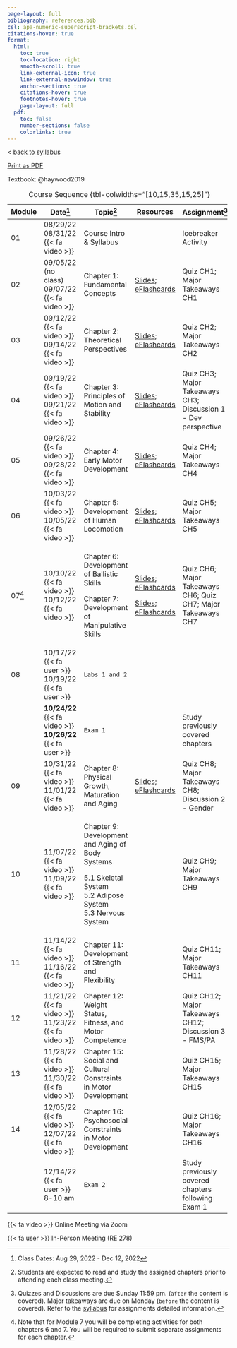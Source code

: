```yaml
---
page-layout: full
bibliography: references.bib
csl: apa-numeric-superscript-brackets.csl
citations-hover: true
format:
  html:
    toc: true
    toc-location: right
    smooth-scroll: true
    link-external-icon: true
    link-external-newwindow: true
    anchor-sections: true
    citations-hover: true
    footnotes-hover: true
    page-layout: full
  pdf:
    toc: false
    number-sections: false
    colorlinks: true
---
```


\< [back to syllabus](syllabus.qmd)

[Print as PDF](syllabus.pdf)

Textbook: @haywood2019

+---------+----------------------------------+------------------------------------------------------------------+------------------------------------------------------------------------------------------------------------------------------------------------------------------------------------------------+---------------------------------------------------------------+
| Module  | Date[^1]                         | Topic[^2]                                                        | Resources                                                                                                                                                                                      | Assignment[^3]                                                |
+=========+==================================+==================================================================+================================================================================================================================================================================================+===============================================================+
| 01      | 08/29/22\                        | Course Intro & Syllabus                                          |                                                                                                                                                                                                | Icebreaker Activity                                           |
|         | 08/31/22 {{< fa video >}}        |                                                                  |                                                                                                                                                                                                |                                                               |
+---------+----------------------------------+------------------------------------------------------------------+------------------------------------------------------------------------------------------------------------------------------------------------------------------------------------------------+---------------------------------------------------------------+
| 02      | 09/05/22 (no class)\             | Chapter 1: Fundamental Concepts                                  | [Slides](https://mycsunemail-my.sharepoint.com/:f:/g/personal/ovande_furtado_csun_edu/EusAGUrsTClGkDNelqYfDyYB4pZEIUV7KkRfwqJPD6qO0Q); [eFlashcards](https://quizlet.com/_1ffi90?x=1jqt&i=dj5) | Quiz CH1; Major Takeaways CH1                                 |
|         | 09/07/22 {{< fa video >}}        |                                                                  |                                                                                                                                                                                                |                                                               |
+---------+----------------------------------+------------------------------------------------------------------+------------------------------------------------------------------------------------------------------------------------------------------------------------------------------------------------+---------------------------------------------------------------+
| 03      | 09/12/22 {{< fa video >}}\       | Chapter 2: Theoretical Perspectives                              | [Slides](https://mycsunemail-my.sharepoint.com/:f:/g/personal/ovande_furtado_csun_edu/EusAGUrsTClGkDNelqYfDyYB4pZEIUV7KkRfwqJPD6qO0Q); [eFlashcards](https://quizlet.com/_1ffi9t?x=1jqt&i=dj5) | Quiz CH2; Major Takeaways CH2                                 |
|         | 09/14/22 {{< fa video >}}        |                                                                  |                                                                                                                                                                                                |                                                               |
+---------+----------------------------------+------------------------------------------------------------------+------------------------------------------------------------------------------------------------------------------------------------------------------------------------------------------------+---------------------------------------------------------------+
| 04      | 09/19/22 {{< fa video >}}\       | Chapter 3: Principles of Motion and Stability                    | [Slides](https://mycsunemail-my.sharepoint.com/:f:/g/personal/ovande_furtado_csun_edu/EusAGUrsTClGkDNelqYfDyYB4pZEIUV7KkRfwqJPD6qO0Q); [eFlashcards](https://quizlet.com/_20zmzf?x=1jqt&i=dj5) | Quiz CH3; Major Takeaways CH3; Discussion 1 - Dev perspective |
|         | 09/21/22 {{< fa video >}}        |                                                                  |                                                                                                                                                                                                |                                                               |
+---------+----------------------------------+------------------------------------------------------------------+------------------------------------------------------------------------------------------------------------------------------------------------------------------------------------------------+---------------------------------------------------------------+
| 05      | 09/26/22 {{< fa video >}}\       | Chapter 4: Early Motor Development                               | [Slides](https://mycsunemail-my.sharepoint.com/:f:/g/personal/ovande_furtado_csun_edu/EusAGUrsTClGkDNelqYfDyYB4pZEIUV7KkRfwqJPD6qO0Q); [eFlashcards](https://quizlet.com/_1ffib9?x=1jqt&i=dj5) | Quiz CH4; Major Takeaways CH4                                 |
|         | 09/28/22 {{< fa video >}}        |                                                                  |                                                                                                                                                                                                |                                                               |
+---------+----------------------------------+------------------------------------------------------------------+------------------------------------------------------------------------------------------------------------------------------------------------------------------------------------------------+---------------------------------------------------------------+
| 06      | 10/03/22 {{< fa video >}}\       | Chapter 5: Development of Human Locomotion                       | [Slides](https://mycsunemail-my.sharepoint.com/:f:/g/personal/ovande_furtado_csun_edu/EusAGUrsTClGkDNelqYfDyYB4pZEIUV7KkRfwqJPD6qO0Q); [eFlashcards](https://quizlet.com/_4gw9zz?x=1jqt&i=dj5) | Quiz CH5; Major Takeaways CH5                                 |
|         | 10/05/22 {{< fa video >}}        |                                                                  |                                                                                                                                                                                                |                                                               |
+---------+----------------------------------+------------------------------------------------------------------+------------------------------------------------------------------------------------------------------------------------------------------------------------------------------------------------+---------------------------------------------------------------+
| 07[^4]  | 10/10/22 {{< fa video >}}\       | Chapter 6: Development of Ballistic Skills                       | [Slides](https://mycsunemail-my.sharepoint.com/:f:/g/personal/ovande_furtado_csun_edu/EusAGUrsTClGkDNelqYfDyYB4pZEIUV7KkRfwqJPD6qO0Q); [eFlashcards](https://quizlet.com/_c3u3ur?x=1jqt&i=dj5) | Quiz CH6; Major Takeaways CH6; Quiz CH7; Major Takeaways CH7  |
|         | 10/12/22 {{< fa video >}}        |                                                                  |                                                                                                                                                                                                |                                                               |
|         |                                  | Chapter 7: Development of Manipulative Skills                    | [Slides](https://mycsunemail-my.sharepoint.com/:f:/g/personal/ovande_furtado_csun_edu/EusAGUrsTClGkDNelqYfDyYB4pZEIUV7KkRfwqJPD6qO0Q); [eFlashcards](https://quizlet.com/_c3u3ur?x=1jqt&i=dj5) |                                                               |
+---------+----------------------------------+------------------------------------------------------------------+------------------------------------------------------------------------------------------------------------------------------------------------------------------------------------------------+---------------------------------------------------------------+
| 08      | 10/17/22 {{< fa user >}}\        | `Labs 1 and 2`                                                   |                                                                                                                                                                                                |                                                               |
|         | 10/19/22 {{< fa user >}}         |                                                                  |                                                                                                                                                                                                |                                                               |
+---------+----------------------------------+------------------------------------------------------------------+------------------------------------------------------------------------------------------------------------------------------------------------------------------------------------------------+---------------------------------------------------------------+
|         | **10/24/22** {{< fa video >}}**\ | `Exam 1`                                                         |                                                                                                                                                                                                | Study previously covered chapters                             |
|         | 10/26/22** {{< fa user >}}       |                                                                  |                                                                                                                                                                                                |                                                               |
+---------+----------------------------------+------------------------------------------------------------------+------------------------------------------------------------------------------------------------------------------------------------------------------------------------------------------------+---------------------------------------------------------------+
| 09      | 10/31/22 {{< fa video >}}\       | Chapter 8: Physical Growth, Maturation and Aging                 | [Slides](https://mycsunemail-my.sharepoint.com/:f:/g/personal/ovande_furtado_csun_edu/EusAGUrsTClGkDNelqYfDyYB4pZEIUV7KkRfwqJPD6qO0Q); [eFlashcards](https://quizlet.com/_1ffib9?x=1jqt&i=dj5) | Quiz CH8; Major Takeaways CH8; Discussion 2 - Gender          |
|         | 11/01/22 {{< fa video >}}        |                                                                  |                                                                                                                                                                                                |                                                               |
+---------+----------------------------------+------------------------------------------------------------------+------------------------------------------------------------------------------------------------------------------------------------------------------------------------------------------------+---------------------------------------------------------------+
| 10      | 11/07/22 {{< fa video >}}\       | Chapter 9: Development and Aging of Body Systems                 |                                                                                                                                                                                                | Quiz CH9; Major Takeaways CH9                                 |
|         | 11/09/22 {{< fa video >}}        |                                                                  |                                                                                                                                                                                                |                                                               |
|         |                                  | 5.1 Skeletal System\                                             |                                                                                                                                                                                                |                                                               |
|         |                                  | 5.2 Adipose System\                                              |                                                                                                                                                                                                |                                                               |
|         |                                  | 5.3 Nervous System                                               |                                                                                                                                                                                                |                                                               |
+---------+----------------------------------+------------------------------------------------------------------+------------------------------------------------------------------------------------------------------------------------------------------------------------------------------------------------+---------------------------------------------------------------+
| 11      | 11/14/22 {{< fa video >}}\       | Chapter 11: Development of Strength and Flexibility              |                                                                                                                                                                                                | Quiz CH11; Major Takeaways CH11                               |
|         | 11/16/22 {{< fa video >}}        |                                                                  |                                                                                                                                                                                                |                                                               |
+---------+----------------------------------+------------------------------------------------------------------+------------------------------------------------------------------------------------------------------------------------------------------------------------------------------------------------+---------------------------------------------------------------+
| 12      | 11/21/22 {{< fa video >}}\       | Chapter 12: Weight Status, Fitness, and Motor Competence         |                                                                                                                                                                                                | Quiz CH12; Major Takeaways CH12; Discussion 3 - FMS/PA        |
|         | 11/23/22 {{< fa video >}}        |                                                                  |                                                                                                                                                                                                |                                                               |
+---------+----------------------------------+------------------------------------------------------------------+------------------------------------------------------------------------------------------------------------------------------------------------------------------------------------------------+---------------------------------------------------------------+
| 13      | 11/28/22 {{< fa video >}}\       | Chapter 15: Social and Cultural Constraints in Motor Development |                                                                                                                                                                                                | Quiz CH15; Major Takeaways CH15                               |
|         | 11/30/22 {{< fa video >}}\       |                                                                  |                                                                                                                                                                                                |                                                               |
+---------+----------------------------------+------------------------------------------------------------------+------------------------------------------------------------------------------------------------------------------------------------------------------------------------------------------------+---------------------------------------------------------------+
| 14      | 12/05/22 {{< fa video >}}\       | Chapter 16: Psychosocial Constraints in Motor Development        |                                                                                                                                                                                                | Quiz CH16; Major Takeaways CH16                               |
|         | 12/07/22 {{< fa video >}}        |                                                                  |                                                                                                                                                                                                |                                                               |
+---------+----------------------------------+------------------------------------------------------------------+------------------------------------------------------------------------------------------------------------------------------------------------------------------------------------------------+---------------------------------------------------------------+
|         | 12/14/22 {{< fa user >}}\        | `Exam 2`                                                         |                                                                                                                                                                                                | Study previously covered chapters following Exam 1            |
|         | 8-10 am                          |                                                                  |                                                                                                                                                                                                |                                                               |
+---------+----------------------------------+------------------------------------------------------------------+------------------------------------------------------------------------------------------------------------------------------------------------------------------------------------------------+---------------------------------------------------------------+

: Course Sequence {tbl-colwidths="\[10,15,35,15,25\]"}

[^1]: Class Dates: Aug 29, 2022 - Dec 12, 2022

[^2]: Students are expected to read and study the assigned chapters prior to attending each class meeting.

[^3]: Quizzes and Discussions are due Sunday 11:59 pm. (`after` the content is covered). Major takeaways are due on Monday (`before` the content is covered). Refer to the [syllabus](syllabus.qmd) for assignments detailed information.

[^4]: Note that for Module 7 you will be completing activities for both chapters 6 and 7. You will be required to submit separate assignments for each chapter.

{{< fa video >}} Online Meeting via Zoom

{{< fa user >}} In-Person Meeting (RE 278)
